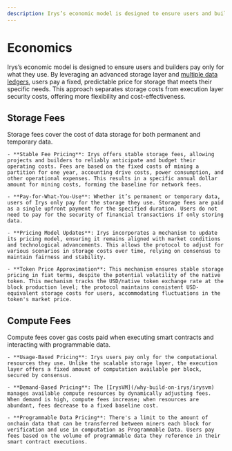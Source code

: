 ```yaml
---
description: Irys’s economic model is designed to ensure users and builders pay only for what they use.
---
```



# Economics

Irys’s economic model is designed to ensure users and builders pay only for what they use. By leveraging an advanced storage layer and [multiple data ledgers](/protocol/ledgers), users pay a
fixed, predictable price for storage that meets their specific needs. This approach separates storage costs from execution layer security costs, offering more flexibility and cost-effectiveness.

## Storage Fees

Storage fees cover the cost of data storage for both permanent and temporary data.

    - **Stable Fee Pricing**: Irys offers stable storage fees, allowing projects and builders to reliably anticipate and budget their operating costs. Fees are based on the fixed costs of mining a partition for one year, accounting drive costs, power consumption, and other operational expenses. This results in a specific annual dollar amount for mining costs, forming the baseline for network fees.

    - **Pay-for-What-You-Use**: Whether it’s permanent or temporary data, users of Irys only pay for the storage they use. Storage fees are paid as a single upfront payment for the specified duration. Users do not need to pay for the security of financial transactions if only storing data.

    - **Pricing Model Updates**: Irys incorporates a mechanism to update its pricing model, ensuring it remains aligned with market conditions and technological advancements. This allows the protocol to adjust for various scenarios in storage costs over time, relying on consensus to maintain fairness and stability.

    - **Token Price Approximation**: This mechanism ensures stable storage pricing in fiat terms, despite the potential volatility of the native token. This mechanism tracks the USD/native token exchange rate at the block production level; the protocol maintains consistent USD-equivalent storage costs for users, accommodating fluctuations in the token's market price.

## Compute Fees

Compute fees cover gas costs paid when executing smart contracts and interacting with programmable data.

    - **Usage-Based Pricing**: Irys users pay only for the computational resources they use. Unlike the scalable storage layer, the execution layer offers a fixed amount of computation available per block, secured by consensus.

    - **Demand-Based Pricing**: The [IrysVM](/why-build-on-irys/irysvm) manages available compute resources by dynamically adjusting fees. When demand is high, compute fees increase; when resources are abundant, fees decrease to a fixed baseline cost.

    - **Programmable Data Pricing**: There's a limit to the amount of onchain data that can be transferred between miners each block for verification and use in computation as Programmable Data. Users pay fees based on the volume of programmable data they reference in their smart contract executions.
